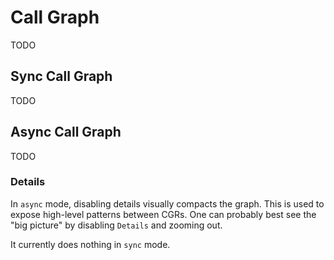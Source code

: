 

# Call Graph


TODO

## Sync Call Graph

TODO


## Async Call Graph

TODO

### Details

In `async` mode, disabling details visually compacts the graph. This is used to expose high-level patterns between <Term term="cgr">CGRs</Term>. One can probably best see the "big picture" by disabling `Details` and zooming out.

It currently does nothing in `sync` mode.
